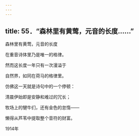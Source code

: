 ```yaml
---
---
---
```

title: 55．“森林里有黄莺，元音的长度……”
---




森林里有黄莺，元音的长度

在重音诗体里乃是唯一的格律。

然而这长度一年只有一次漫溢于

自然界，如同在荷马的格律里。

仿佛这一天就是诗句中的一个停顿：

清晨伊始即是安静和难过的冗长；

牧场上的犍牛们，还有金色的怠惰——

懒得从芦苇中提取整个音符的财富。

1914年